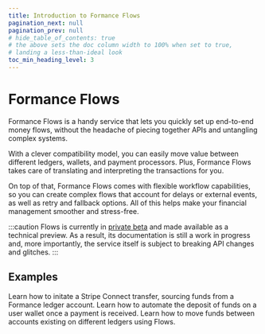 ```yaml
---
title: Introduction to Formance Flows
pagination_next: null
pagination_prev: null
# hide_table_of_contents: true
# the above sets the doc column width to 100% when set to true,
# landing a less-than-ideal look
toc_min_heading_level: 3
---
```



# Formance Flows

Formance Flows is a handy service that lets you quickly set up end-to-end money flows, without the headache of piecing together APIs and untangling complex systems.

With a clever compatibility model, you can easily move value between different ledgers, wallets, and payment processors. Plus, Formance Flows takes care of translating and interpreting the transactions for you.

On top of that, Formance Flows comes with flexible workflow capabilities, so you can create complex flows that account for delays or external events, as well as retry and fallback options. All of this helps make your financial management smoother and stress-free.

:::caution
Flows is currently in [private beta](https://formance.com/products/flows) and made available as a technical preview. As a result, its documentation is still a work in progress and, more importantly, the service itself is subject to breaking API changes and glitches.
:::

## Examples

<DocCardGrid>

<DocCard headline="Ledger to Payout" cta="Learn More" link="/flows/examples/stripe-payout" highlight="true">
  Learn how to initate a Stripe Connect transfer, sourcing funds from a Formance ledger account.
</DocCard>

<DocCard headline="Deposit on Wallet" cta="Learn More" link="/flows/examples/payment-to-wallet" highlight="true">
  Learn how to automate the deposit of funds on a user wallet once a payment is received.
</DocCard>

<DocCard headline="Multiple Ledgers" cta="Learn More" link="/flows/examples/ledger-to-ledger" highlight="true">
  Learn how to move funds between accounts existing on different ledgers using Flows.
</DocCard>

</DocCardGrid>
